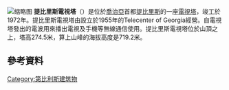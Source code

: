 {{expand|time=2015-12-21T13:38:56+00:00}}
{{unreferenced|time=2015-12-21T13:38:56+00:00}}
{{noteTA
|G1=地名
}}
[[File:Mt_Mtats'minda,_Tbilisi,_Georgia_(view_from_Metekhi_cliff).JPG|缩略图]]
'''提比里斯電視塔'''（{{lang-ka|თბილისის ტელეანძა}}）是位於[[喬治亞|喬治亞]]首都[[提比里斯|提比里斯]]的一座[[電視塔|電視塔]]，竣工於1972年。提比里斯電視塔由設立於1955年的Telecenter of Georgia經營。自電視塔發出的電波用來播出電視及手機等無線通信使用。提比里斯電視塔位於山頂之上，塔高274.5米，算上山峰的海拔高度是719.2米。

==參考資料==
{{reflist}}

{{coord|display=title}}
[[Category:第比利斯建筑物|Category:第比利斯建筑物]]